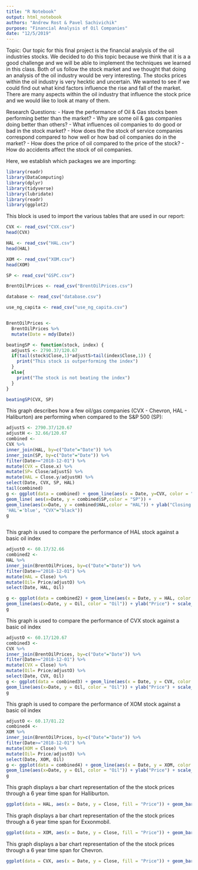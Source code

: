 ```yaml
---
title: "R Notebook"
output: html_notebook
authors: "Andrew Rost & Pavel Sachivichik"
purpose: "Financial Analysis of Oil Companies"
date: "12/5/2019"
---
```

Topic:
Our topic for this final project is the financial analysis of the oil industries stocks. We decided to do this topic because we think that it is a a good challenge and we will be able to implement the techniques we learned in this class. Both of us follow the stock market and we thought that doing an analysis of the oil industry would be very interesting. The stocks prices within the oil industry is very hecktic and uncertain. We wanted to see if we could find out what kind factors influence the rise and fall of the market. There are many aspects within the oil industry that influence the stock price and we would like to look at many of them. 

Research Questions:
- Have the performance of Oil & Gas stocks been performing better than the market?
- Why are some oil & gas companies doing better than others?
- What influences oil companies to do good or bad in the stock market?
- How does the the stock of service companies correspond compared to how well or how bad oil companies do in the       market?
- How does the price of oil compared to the price of the stock?
- How do accidents affect the stock of oil companies.



Here, we establish which packages we are importing:
```r
library(readr)
library(DataComputing)
library(dplyr)
library(tidyverse)
library(lubridate)
library(readr)
library(ggplot2)
```

This block is used to import the various tables that are used in our report:
```r
CVX <- read_csv("CVX.csv")
head(CVX)

HAL <- read_csv("HAL.csv")
head(HAL)

XOM <- read_csv("XOM.csv")
head(XOM)

SP <- read_csv("GSPC.csv")

BrentOilPrices <- read_csv("BrentOilPrices.csv")

database <- read_csv("database.csv")

use_ng_capita <- read_csv("use_ng_capita.csv")


BrentOilPrices <-
  BrentOilPrices %>%
  mutate(Date = mdy(Date))

beatingSP <- function(stock, index) {
  adjustS <- 2790.37/120.67
  if(tail(stock$Close,1)*adjustS>tail(index$Close,1)) {
    print("This stock is outperforming the index")
  }
  else{
    print("The stock is not beating the index")
  }
}
```
```r
beatingSP(CVX, SP)
```



This graph describes how a few oil/gas companies (CVX - Chevron, HAL - Haliburton) are performing when compared to the S&P 500 (SP):
```r
adjustS <- 2790.37/120.67
adjustH <- 32.66/120.67
combined <-
CVX %>%
inner_join(HAL, by=c("Date"="Date")) %>%
inner_join(SP, by=c("Date"="Date")) %>%
filter(Date>="2018-12-01") %>%
mutate(CVX = Close.x) %>%
mutate(SP= Close/adjustS) %>%
mutate(HAL = Close.y/adjustH) %>%
select(Date, CVX, SP, HAL)
tail(combined)
g <- ggplot(data = combined) + geom_line(aes(x = Date, y=CVX, color = "CVX")) +
geom_line( aes(x=Date, y = combined$SP,color = "SP")) +
geom_line(aes(x=Date, y = combined$HAL,color = "HAL")) + ylab("Closing Price") + scale_colour_manual(name='', values=c('SP'= "red",
'HAL'='blue', "CVX"="black"))
g
```
```r

```


This graph is used to compare the performance of HAL stock against a basic oil index
```r
adjustO <- 60.17/32.66
combined2 <-
HAL %>%
inner_join(BrentOilPrices, by=c("Date"="Date")) %>%
filter(Date>="2018-12-01") %>%
mutate(HAL = Close) %>%
mutate(Oil= Price/adjustO) %>%
select(Date, HAL, Oil)

g <- ggplot(data = combined2) + geom_line(aes(x = Date, y = HAL, color = "HAL")) +
geom_line(aes(x=Date, y = Oil, color = "Oil")) + ylab("Price") + scale_colour_manual(name='', values=c('Oil'= "red", "HAL"="black"))
g
```

This graph is used to compare the performance of CVX stock against a basic oil index
```r
adjustO <- 60.17/120.67
combined3 <-
CVX %>%
inner_join(BrentOilPrices, by=c("Date"="Date")) %>%
filter(Date>="2018-12-01") %>%
mutate(CVX = Close) %>%
mutate(Oil= Price/adjustO) %>%
select(Date, CVX, Oil)
g <- ggplot(data = combined3) + geom_line(aes(x = Date, y = CVX, color = "CVX")) +
geom_line(aes(x=Date, y = Oil, color = "Oil")) + ylab("Price") + scale_colour_manual(name='', values=c('Oil'= "red", "CVX"="black"))
g
```

This graph is used to compare the performance of XOM stock against a basic oil index
```r
adjustO <- 60.17/81.22
combined4 <-
XOM %>%
inner_join(BrentOilPrices, by=c("Date"="Date")) %>%
filter(Date>="2018-12-01") %>%
mutate(XOM = Close) %>%
mutate(Oil= Price/adjustO) %>%
select(Date, XOM, Oil)
g <- ggplot(data = combined4) + geom_line(aes(x = Date, y = XOM, color = "XOM")) +
geom_line(aes(x=Date, y = Oil, color = "Oil")) + ylab("Price") + scale_colour_manual(name='', values=c('Oil'= "red", "XOM"="black"))
g
```


This graph displays a bar chart representation of the the stock prices through a 6 year time span for Halliburton.
```r
ggplot(data = HAL, aes(x = Date, y = Close, fill = "Price")) + geom_bar(stat = "identity")

```
This graph displays a bar chart representation of the the stock prices through a 6 year time span for Exxonmobil.
```r
ggplot(data = XOM, aes(x = Date, y = Close, fill = "Price")) + geom_bar(stat = "identity")
```
This graph displays a bar chart representation of the the stock prices through a 6 year time span for Chevron.
```r
ggplot(data = CVX, aes(x = Date, y = Close, fill = "Price")) + geom_bar(stat = "identity")
```
